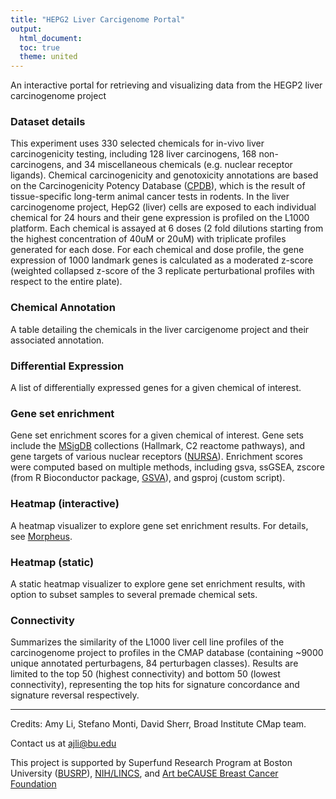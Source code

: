 ```yaml
---
title: "HEPG2 Liver Carcigenome Portal"
output:
  html_document:
  toc: true
  theme: united
---
```


An interactive portal for retrieving and visualizing data from the HEGP2 liver carcinogenome project

### Dataset details

This experiment uses 330 selected chemicals for in-vivo liver carcinogenicity testing, including 128 liver carcinogens, 168 non-carcinogens, and 34 miscellaneous chemicals (e.g. nuclear receptor ligands). Chemical carcinogenicity and genotoxicity annotations are based on the Carcinogenicity Potency Database ([CPDB](https://toxnet.nlm.nih.gov/cpdb/)), which is the result of tissue-specific long-term animal cancer tests in rodents. In the liver carcinogenome project, HepG2 (liver) cells are exposed to each individual chemical for 24 hours and their gene expression is profiled on the L1000 platform. Each chemical is assayed at 6 doses (2 fold dilutions starting from the highest concentration of 40uM or 20uM) with triplicate profiles generated for each dose. For each chemical and dose profile, the gene expression of 1000 landmark genes is calculated as a moderated z-score (weighted collapsed z-score of the 3 replicate perturbational profiles with respect to the entire plate).

### Chemical Annotation

A table detailing the chemicals in the liver carcigenome project and their associated annotation.

### Differential Expression

A list of differentially expressed genes for a given chemical of interest.

### Gene set enrichment

Gene set enrichment scores for a given chemical of interest. Gene sets include the [MSigDB](http://software.broadinstitute.org/gsea/msigdb) collections (Hallmark, C2 reactome pathways), and gene targets of various nuclear receptors ([NURSA](https://www.nursa.org/nursa/transcriptomine/index.jsf)). Enrichment scores were computed based on multiple methods, including gsva, ssGSEA, zscore (from R Bioconductor package, [GSVA](https://bioconductor.org/packages/release/bioc/html/GSVA.html)), and gsproj (custom script).

### Heatmap (interactive)

A heatmap visualizer to explore gene set enrichment results. For details, see [Morpheus](https://software.broadinstitute.org/morpheus/).

### Heatmap (static)

A static heatmap visualizer to explore gene set enrichment results, with option to subset samples to several premade chemical sets.

### Connectivity

Summarizes the similarity of the L1000 liver cell line profiles of the carcinogenome project to profiles in the CMAP database (containing ~9000 unique annotated perturbagens, 84 perturbagen classes). Results are limited to the top 50 (highest connectivity) and bottom 50 (lowest connectivity), representing the top hits for signature concordance and signature reversal respectively. 


---

Credits: Amy Li, Stefano Monti, David Sherr, Broad Institute CMap team.

Contact us at [ajli@bu.edu](mailto:ajli@bu.edu)

This project is supported by Superfund Research Program at Boston University ([BUSRP](http://www.bu.edu/sph/research/research-landing-page/superfund-research-program-at-boston-university)), [NIH/LINCS](http://www.lincsproject.org), and [Art beCAUSE Breast Cancer Foundation](https://artbecause.org)



